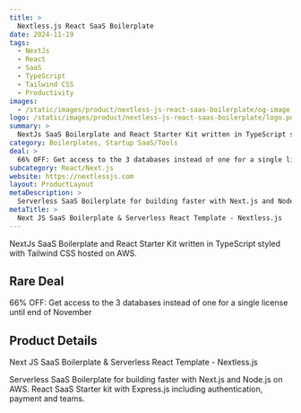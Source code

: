 ```yaml
---
title: >
  Nextless.js React SaaS Boilerplate
date: 2024-11-19
tags:
  - NextJs
  - React
  - SaaS
  - TypeScript
  - Tailwind CSS
  - Productivity
images:
  - /static/images/product/nextless-js-react-saas-boilerplate/og-image.png
logo: /static/images/product/nextless-js-react-saas-boilerplate/logo.png
summary: >
  NextJs SaaS Boilerplate and React Starter Kit written in TypeScript styled with Tailwind CSS hosted on AWS.
category: Boilerplates, Startup SaaS/Tools
deal: >
  66% OFF: Get access to the 3 databases instead of one for a single license until end of November
subcategory: React/Next.js
website: https://nextlessjs.com
layout: ProductLayout
metaDescription: >
  Serverless SaaS Boilerplate for building faster with Next.js and Node.js on AWS. React SaaS Starter kit with Express.js including authentication, payment and teams.
metaTitle: >
  Next JS SaaS Boilerplate & Serverless React Template - Nextless.js
---
```

NextJs SaaS Boilerplate and React Starter Kit written in TypeScript styled with Tailwind CSS hosted on AWS.

## Rare Deal

66% OFF: Get access to the 3 databases instead of one for a single license until end of November
## Product Details
Next JS SaaS Boilerplate & Serverless React Template - Nextless.js

Serverless SaaS Boilerplate for building faster with Next.js and Node.js on AWS. React SaaS Starter kit with Express.js including authentication, payment and teams.
